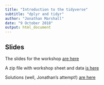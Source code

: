 ```yaml
---
title: "Introduction to the tidyverse"
subtitle: "dplyr and tidyr"
author: "Jonathan Marshall"
date: "9 October 2018"
output: html_document
---
```


## Slides

The slides for the workshop [are here](slides.html)

A zip file with workshop sheet and data [is here](tidyverse.zip)

Solutions (well, Jonathan's attempt!) [are here](tidyverse_jm.Rmd)
